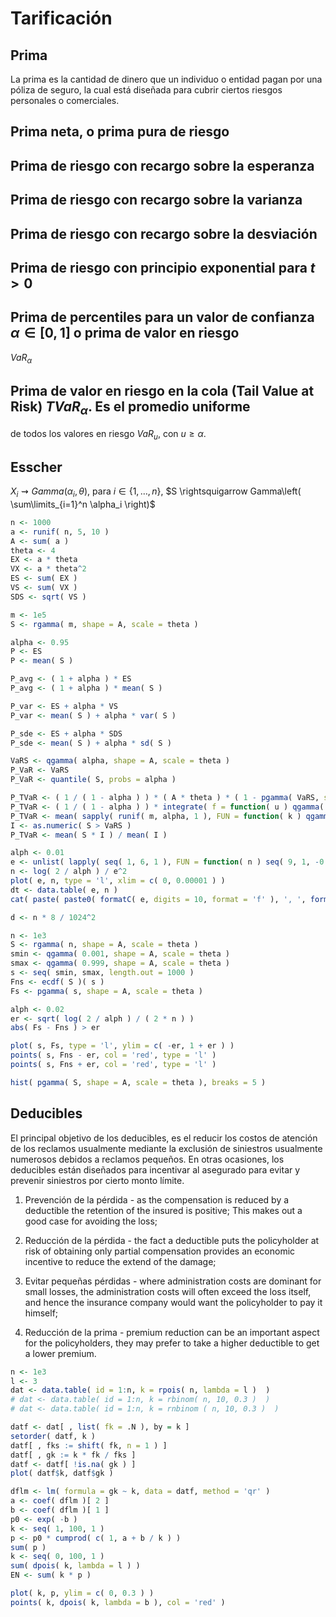 # Tarificación

## Prima

La prima es la cantidad de dinero que un individuo o entidad pagan por una póliza de seguro, la cual
está diseñada para cubrir ciertos riesgos personales o comerciales.

\begin{equation}
P = \frac{S}{n}
\end{equation}

## Prima neta, o prima pura de riesgo
\begin{equation}
  P = \mathbb{E}[S]
\end{equation}

## Prima de riesgo con recargo sobre la esperanza
\begin{equation}
  P = (1 + \rho) \mathbb{E}[S]
\end{equation}

## Prima de riesgo con recargo sobre la varianza
\begin{equation}
  P = \mathbb{E}[S] + \rho \mathbb{V}[S]
\end{equation}

## Prima de riesgo con recargo sobre la desviación
\begin{equation}
  P = \mathbb{E}[S] + \rho \sqrt{\mathbb{V}[S]}
\end{equation} 

## Prima de riesgo con principio exponential para $t > 0$
\begin{equation}
  P = \frac{1}{2} \mathbb{E}\left[e^{tS}\right]
  = \frac{1}{2} M_N\big( \ln M_X( t ) \big)
\end{equation}

## Prima de percentiles para un valor de confianza $\alpha \in [0,1]$ o prima de valor en riesgo 
$VaR_\alpha$
\begin{equation}
  P = VaR_\alpha( S ) =  F_S^{-1}( \alpha )
\end{equation}

## Prima de valor en riesgo en la cola (Tail Value at Risk) $TVaR_\alpha$. Es el promedio uniforme
de todos los valores en riesgo $VaR_u$, con $u \geq \alpha$.
\begin{equation}
P = TVaR_\alpha( S ) = \frac{1}{1-\alpha} \int\limits_{\alpha}^1 VaR_u( S )\ du
\end{equation}

## Esscher

$X_i \rightsquigarrow Gamma( \alpha_i, \theta )$, para $i \in \{1,\ldots,n\}$, 
$S \rightsquigarrow Gamma\left( \sum\limits_{i=1}^n \alpha_i \right)$
```r
n <- 1000
a <- runif( n, 5, 10 )
A <- sum( a )
theta <- 4
EX <- a * theta
VX <- a * theta^2
ES <- sum( EX )
VS <- sum( VX )
SDS <- sqrt( VS )

m <- 1e5
S <- rgamma( m, shape = A, scale = theta )

alpha <- 0.95
P <- ES
P <- mean( S )

P_avg <- ( 1 + alpha ) * ES
P_avg <- ( 1 + alpha ) * mean( S )

P_var <- ES + alpha * VS
P_var <- mean( S ) + alpha * var( S )

P_sde <- ES + alpha * SDS
P_sde <- mean( S ) + alpha * sd( S )

VaRS <- qgamma( alpha, shape = A, scale = theta )
P_VaR <- VaRS
P_VaR <- quantile( S, probs = alpha )

P_TVaR <- ( 1 / ( 1 - alpha ) ) * ( A * theta ) * ( 1 - pgamma( VaRS, shape = A + 1, scale = theta ) )
P_TVaR <- ( 1 / ( 1 - alpha ) ) * integrate( f = function( u ) qgamma( u, shape = A, scale = theta ), alpha, 1 )$value
P_TVaR <- mean( sapply( runif( m, alpha, 1 ), FUN = function( k ) qgamma( k, shape = A, scale = theta ) ) )
I <- as.numeric( S > VaRS )
P_TVaR <- mean( S * I ) / mean( I )
```

```r
alph <- 0.01
e <- unlist( lapply( seq( 1, 6, 1 ), FUN = function( n ) seq( 9, 1, -0.2 ) * 10^{-n} ) )
n <- log( 2 / alph ) / e^2
plot( e, n, type = 'l', xlim = c( 0, 0.00001 ) )
dt <- data.table( e, n )
cat( paste( paste0( formatC( e, digits = 10, format = 'f' ), ', ', formatC( n, digits = 30, format = 'f' ) ), collapse = '\n' ) )

d <- n * 8 / 1024^2
```

```r
n <- 1e3
S <- rgamma( n, shape = A, scale = theta )
smin <- qgamma( 0.001, shape = A, scale = theta )
smax <- qgamma( 0.999, shape = A, scale = theta )
s <- seq( smin, smax, length.out = 1000 )
Fns <- ecdf( S )( s )
Fs <- pgamma( s, shape = A, scale = theta )

alph <- 0.02
er <- sqrt( log( 2 / alph ) / ( 2 * n ) )
abs( Fs - Fns ) > er 

plot( s, Fs, type = 'l', ylim = c( -er, 1 + er ) )
points( s, Fns - er, col = 'red', type = 'l' )
points( s, Fns + er, col = 'red', type = 'l' )

hist( pgamma( S, shape = A, scale = theta ), breaks = 5 )
```

<!------------------------------------------------------------------------------------------------->
## Deducibles

El principal objetivo de los deducibles, es el reducir los costos de atención de los reclamos 
usualmente mediante la exclusión de siniestros usualmente numerosos debidos a reclamos pequeños.
En otras ocasiones, los deducibles están diseñados para incentivar al asegurado para evitar 
y prevenir siniestros por cierto monto límite.

1. Prevención de la pérdida - as the compensation is reduced by a deductible the retention of the 
insured is positive; This makes out a good case for avoiding the loss; 

2. Reducción de la pérdida - the fact a deductible puts the policyholder at risk of obtaining 
only partial compensation provides an economic incentive to reduce the extend of the damage; 

3. Evitar pequeñas pérdidas - where administration costs are dominant for small losses, the 
administration costs will often exceed the loss itself, and hence the insurance company would want 
the policyholder to pay it himself; 

4. Reducción de la prima - premium reduction can be an important aspect for the policyholders, 
they may prefer to take a higher deductible to get a lower premium.


```r
n <- 1e3
l <- 3
dat <- data.table( id = 1:n, k = rpois( n, lambda = l )  )
# dat <- data.table( id = 1:n, k = rbinom( n, 10, 0.3 )  )
# dat <- data.table( id = 1:n, k = rnbinom ( n, 10, 0.3 )  )

datf <- dat[ , list( fk = .N ), by = k ]
setorder( datf, k )
datf[ , fks := shift( fk, n = 1 ) ]
datf[ , gk := k * fk / fks ]
datf <- datf[ !is.na( gk ) ]
plot( datf$k, datf$gk )
```

```r
dflm <- lm( formula = gk ~ k, data = datf, method = 'qr' )
a <- coef( dflm )[ 2 ]
b <- coef( dflm )[ 1 ]
p0 <- exp( -b )
k <- seq( 1, 100, 1 )
p <- p0 * cumprod( c( 1, a + b / k ) )
sum( p )
k <- seq( 0, 100, 1 )
sum( dpois( k, lambda = l ) )
EN <- sum( k * p )

plot( k, p, ylim = c( 0, 0.3 ) )
points( k, dpois( k, lambda = b ), col = 'red' )

```